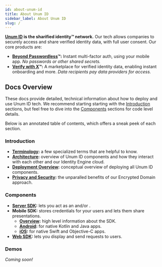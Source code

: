 ```yaml
---
id: about-unum-id
title: About Unum ID
sidebar_label: About Unum ID
slug: /
---
```



**[Unum ID](https://www.Unum.ID) is the sharified identity™ network.** Our tech allows companies to securely access and share verified identity data, with full user consent. Our core products are:
- **[Beyond Passwordless](https://www.unum.id/solutions/beyond-passwordless)™:** Instant multi-factor auth, using your mobile app. *No passwords or other shared secrets.*
- **[Verify with X](https://www.unum.id/solutions/verify-with-x)™:** A marketplace for verified identity data, enabling instant onboarding and more. *Data recipients pay data providers for access.*

## Docs Overview

These docs provide detailed, technical information about how to deploy and use Unum ID tech. We recommend starting starting with the [Introduction](#introduction) sections, but feel free to dive into the [Components](#components) sections for code level details.

Below is an annotated table of contents, which offers a sneak peek of each section. 

### Introduction

- **[Terminology](/terminology):** a few specialized terms that are helpful to know.
- **[Architecture](/architecture):** overview of Unum ID components and how they interact with each other and our Identity Engine cloud.
- **[Deployment Overview](/deployment-overview):** conceptual overview of deploying all Unum ID components.
- **[Privacy and Security](/privacy-and-security):** the unparalled benefits of our Encrypted Domain approach.

### Components
- **[Server SDK](/server-sdk):** lets you act as an <Tip type="issuer"/> and/or <Tip type="verifier"/>.
- **Mobile SDK:** stores <Tip type="credential">credentials</Tip> for your users and lets them share <Tip type="presentation">presentations</Tip>.
    - **[Overview](/mobile-sdk-overview):** high level information about the SDK.
    - **[Android](/mobile-sdk-android):** for native Kotlin and Java apps.
    - **[iOS](/mobile-sdk-ios):** for native Swift and Objective-C apps.
- **[Web SDK](/web-sdk):** lets you display and send <Tip type="request">requests</Tip> to users. 

### Demos
*Coming soon!*